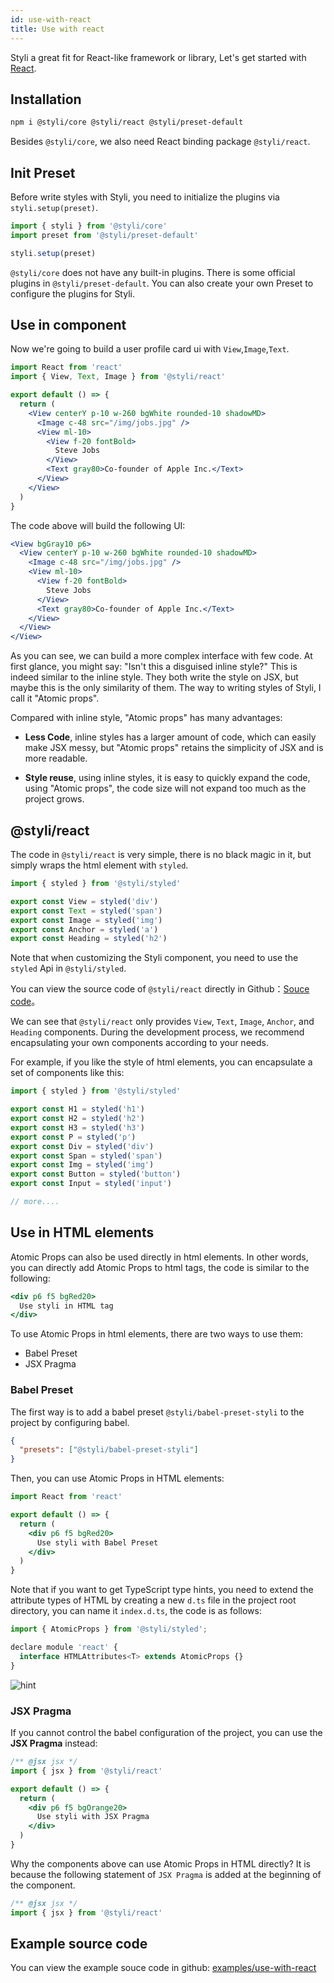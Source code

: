 ```yaml
---
id: use-with-react
title: Use with react
---
```


Styli a great fit for React-like framework or library, Let's get started with [React](https://reactjs.org/).

## Installation

```bash
npm i @styli/core @styli/react @styli/preset-default
```

Besides `@styli/core`, we also need React binding package `@styli/react`.

## Init Preset

Before write styles with Styli, you need to initialize the plugins via `styli.setup(preset)`.

```js title="src/index.ts"
import { styli } from '@styli/core'
import preset from '@styli/preset-default'

styli.setup(preset)
```

`@styli/core` does not have any built-in plugins. There is some official plugins in `@styli/preset-default`. You can also create your own Preset to configure the plugins for Styli.

## Use in component

Now we're going to build a user profile card ui with `View`,`Image`,`Text`.

```jsx title="src/components/ProfileCard.ts"
import React from 'react'
import { View, Text, Image } from '@styli/react'

export default () => {
  return (
    <View centerY p-10 w-260 bgWhite rounded-10 shadowMD>
      <Image c-48 src="/img/jobs.jpg" />
      <View ml-10>
        <View f-20 fontBold>
          Steve Jobs
        </View>
        <Text gray80>Co-founder of Apple Inc.</Text>
      </View>
    </View>
  )
}
```

The code above will build the following UI:

```jsx live
<View bgGray10 p6>
  <View centerY p-10 w-260 bgWhite rounded-10 shadowMD>
    <Image c-48 src="/img/jobs.jpg" />
    <View ml-10>
      <View f-20 fontBold>
        Steve Jobs
      </View>
      <Text gray80>Co-founder of Apple Inc.</Text>
    </View>
  </View>
</View>
```

As you can see, we can build a more complex interface with few code. At first glance, you might say: "Isn't this a disguised inline style?" This is indeed similar to the inline style. They both write the style on JSX, but maybe this is the only similarity of them. The way to writing styles of Styli, I call it "Atomic props".

Compared with inline style, "Atomic props" has many advantages:

- **Less Code**, inline styles has a larger amount of code, which can easily make JSX messy, but "Atomic props" retains the simplicity of JSX and is more readable.

- **Style reuse**, using inline styles, it is easy to quickly expand the code, using "Atomic props", the code size will not expand too much as the project grows.

## @styli/react

The code in `@styli/react` is very simple, there is no black magic in it, but simply wraps the html element with `styled`.

```jsx title="@styli/react source code"
import { styled } from '@styli/styled'

export const View = styled('div')
export const Text = styled('span')
export const Image = styled('img')
export const Anchor = styled('a')
export const Heading = styled('h2')
```

Note that when customizing the Styli component, you need to use the `styled` Api in `@styli/styled`.

You can view the source code of `@styli/react` directly in Github：[Souce code](https://github.com/forsigner/styli/blob/master/packages/react/src/index.tsx)。

We can see that `@styli/react` only provides `View`, `Text`, `Image`, `Anchor`, and `Heading` components. During the development process, we recommend encapsulating your own components according to your needs.

For example, if you like the style of html elements, you can encapsulate a set of components like this:

```jsx title="@styli/react 源码"
import { styled } from '@styli/styled'

export const H1 = styled('h1')
export const H2 = styled('h2')
export const H3 = styled('h3')
export const P = styled('p')
export const Div = styled('div')
export const Span = styled('span')
export const Img = styled('img')
export const Button = styled('button')
export const Input = styled('input')

// more....
```

## Use in HTML elements

Atomic Props can also be used directly in html elements. In other words, you can directly add Atomic Props to html tags, the code is similar to the following:

```jsx
<div p6 f5 bgRed20>
  Use styli in HTML tag
</div>
```

To use Atomic Props in html elements, there are two ways to use them:

- Babel Preset
- JSX Pragma

### Babel Preset

The first way is to add a babel preset `@styli/babel-preset-styli` to the project by configuring babel.

```json title=".babelrc"
{
  "presets": ["@styli/babel-preset-styli"]
}
```

Then, you can use Atomic Props in HTML elements:

```jsx
import React from 'react'

export default () => {
  return (
    <div p6 f5 bgRed20>
      Use styli with Babel Preset
    </div>
  )
}
```

Note that if you want to get TypeScript type hints, you need to extend the attribute types of HTML by creating a new `d.ts` file in the project root directory, you can name it `index.d.ts`, the code is as follows:

```jsx title="index.d.ts"
import { AtomicProps } from '@styli/styled';

declare module 'react' {
  interface HTMLAttributes<T> extends AtomicProps {}
}

```

![hint](/img/intelligense.png)

### JSX Pragma

If you cannot control the babel configuration of the project, you can use the **JSX Pragma** instead:

```jsx
/** @jsx jsx */
import { jsx } from '@styli/react'

export default () => {
  return (
    <div p6 f5 bgOrange20>
      Use styli with JSX Pragma
    </div>
  )
}
```

Why the components above can use Atomic Props in HTML directly? It is because the following statement of `JSX Pragma` is added at the beginning of the component.

```jsx
/** @jsx jsx */
import { jsx } from '@styli/react'
```

## Example source code

You can view the example souce code in github: [examples/use-with-react](https://github.com/forsigner/styli/tree/master/examples/use-with-react)
